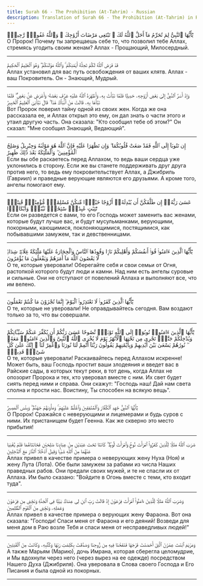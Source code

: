 ```yaml
---
title: Surah 66 - The Prohibition (At-Tahrim) - Russian
description: Translation of Surah 66 - The Prohibition (At-Tahrim) in Russian
---
```





<Aside type="quran" title="1">
يَٰٓأَيُّهَا ٱلنَّبِىُّ لِمَ تُحَرِّمُ مَآ أَحَلَّ ٱللَّهُ لَكَ ۖ تَبْتَغِى مَرْضَاتَ أَزْوَٰجِكَ ۚ وَٱللَّهُ غَفُورٌۭ رَّحِيمٌۭ
</Aside>

<Aside type="reference" title="1">
О Пророк! Почему ты запрещаешь себе то, что позволил тебе Аллах, стремясь угодить своим женам? Аллах - Прощающий, Милосердный.
</Aside>

---

<Aside type="quran" title="2">
قَدْ فَرَضَ ٱللَّهُ لَكُمْ تَحِلَّةَ أَيْمَٰنِكُمْ ۚ وَٱللَّهُ مَوْلَىٰكُمْ ۖ وَهُوَ ٱلْعَلِيمُ ٱلْحَكِيمُ
</Aside>

<Aside type="reference" title="2">
Аллах установил для вас путь освобождения от ваших клятв. Аллах - ваш Покровитель. Он - Знающий, Мудрый.
</Aside>

---

<Aside type="quran" title="3">
وَإِذْ أَسَرَّ ٱلنَّبِىُّ إِلَىٰ بَعْضِ أَزْوَٰجِهِۦ حَدِيثًۭا فَلَمَّا نَبَّأَتْ بِهِۦ وَأَظْهَرَهُ ٱللَّهُ عَلَيْهِ عَرَّفَ بَعْضَهُۥ وَأَعْرَضَ عَنۢ بَعْضٍۢ ۖ فَلَمَّا نَبَّأَهَا بِهِۦ قَالَتْ مَنْ أَنۢبَأَكَ هَٰذَا ۖ قَالَ نَبَّأَنِىَ ٱلْعَلِيمُ ٱلْخَبِيرُ
</Aside>

<Aside type="reference" title="3">
Вот Пророк поверил тайну одной из своих жен. Когда же она рассказала ее, и Аллах открыл это ему, он дал знать о части этого и утаил другую часть. Она сказала: "Кто сообщил тебе об этом?" Он сказал: "Мне сообщил Знающий, Ведающий".
</Aside>

---

<Aside type="quran" title="4">
إِن تَتُوبَآ إِلَى ٱللَّهِ فَقَدْ صَغَتْ قُلُوبُكُمَا ۖ وَإِن تَظَٰهَرَا عَلَيْهِ فَإِنَّ ٱللَّهَ هُوَ مَوْلَىٰهُ وَجِبْرِيلُ وَصَٰلِحُ ٱلْمُؤْمِنِينَ ۖ وَٱلْمَلَٰٓئِكَةُ بَعْدَ ذَٰلِكَ ظَهِيرٌ
</Aside>

<Aside type="reference" title="4">
Если вы обе раскаетесь перед Аллахом, то ведь ваши сердца уже уклонились в сторону. Если же вы станете поддерживать друг друга против него, то ведь ему покровительствует Аллах, а Джибриль (Гавриил) и праведные верующие являются его друзьями. А кроме того, ангелы помогают ему.
</Aside>

---

<Aside type="quran" title="5">
عَسَىٰ رَبُّهُۥٓ إِن طَلَّقَكُنَّ أَن يُبْدِلَهُۥٓ أَزْوَٰجًا خَيْرًۭا مِّنكُنَّ مُسْلِمَٰتٍۢ مُّؤْمِنَٰتٍۢ قَٰنِتَٰتٍۢ تَٰٓئِبَٰتٍ عَٰبِدَٰتٍۢ سَٰٓئِحَٰتٍۢ ثَيِّبَٰتٍۢ وَأَبْكَارًۭا
</Aside>

<Aside type="reference" title="5">
Если он разведется с вами, то его Господь может заменить вас женами, которые будут лучше вас, и будут мусульманками, верующими, покорными, кающимися, поклоняющимися, постящимися, как побывавшими замужем, так и девственницами.
</Aside>

---

<Aside type="quran" title="6">
يَٰٓأَيُّهَا ٱلَّذِينَ ءَامَنُوا۟ قُوٓا۟ أَنفُسَكُمْ وَأَهْلِيكُمْ نَارًۭا وَقُودُهَا ٱلنَّاسُ وَٱلْحِجَارَةُ عَلَيْهَا مَلَٰٓئِكَةٌ غِلَاظٌۭ شِدَادٌۭ لَّا يَعْصُونَ ٱللَّهَ مَآ أَمَرَهُمْ وَيَفْعَلُونَ مَا يُؤْمَرُونَ
</Aside>

<Aside type="reference" title="6">
О те, которые уверовали! Оберегайте себя и свои семьи от Огня, растопкой которого будут люди и камни. Над ним есть ангелы суровые и сильные. Они не отступают от повелений Аллаха и выполняют все, что им велено.
</Aside>

---

<Aside type="quran" title="7">
يَٰٓأَيُّهَا ٱلَّذِينَ كَفَرُوا۟ لَا تَعْتَذِرُوا۟ ٱلْيَوْمَ ۖ إِنَّمَا تُجْزَوْنَ مَا كُنتُمْ تَعْمَلُونَ
</Aside>

<Aside type="reference" title="7">
О те, которые не уверовали! Не оправдывайтесь сегодня. Вам воздают только за то, что вы совершали.
</Aside>

---

<Aside type="quran" title="8">
يَٰٓأَيُّهَا ٱلَّذِينَ ءَامَنُوا۟ تُوبُوٓا۟ إِلَى ٱللَّهِ تَوْبَةًۭ نَّصُوحًا عَسَىٰ رَبُّكُمْ أَن يُكَفِّرَ عَنكُمْ سَيِّـَٔاتِكُمْ وَيُدْخِلَكُمْ جَنَّٰتٍۢ تَجْرِى مِن تَحْتِهَا ٱلْأَنْهَٰرُ يَوْمَ لَا يُخْزِى ٱللَّهُ ٱلنَّبِىَّ وَٱلَّذِينَ ءَامَنُوا۟ مَعَهُۥ ۖ نُورُهُمْ يَسْعَىٰ بَيْنَ أَيْدِيهِمْ وَبِأَيْمَٰنِهِمْ يَقُولُونَ رَبَّنَآ أَتْمِمْ لَنَا نُورَنَا وَٱغْفِرْ لَنَآ ۖ إِنَّكَ عَلَىٰ كُلِّ شَىْءٍۢ قَدِيرٌۭ
</Aside>

<Aside type="reference" title="8">
О те, которые уверовали! Раскаивайтесь перед Аллахом искренне! Может быть, ваш Господь простит ваши злодеяния и введет вас в Райские сады, в которых текут реки, в тот день, когда Аллах не опозорит Пророка и тех, кто уверовал вместе с ним. Их свет будет сиять перед ними и справа. Они скажут: "Господь наш! Дай нам света сполна и прости нас. Воистину, Ты способен на всякую вещь".
</Aside>

---

<Aside type="quran" title="9">
يَٰٓأَيُّهَا ٱلنَّبِىُّ جَٰهِدِ ٱلْكُفَّارَ وَٱلْمُنَٰفِقِينَ وَٱغْلُظْ عَلَيْهِمْ ۚ وَمَأْوَىٰهُمْ جَهَنَّمُ ۖ وَبِئْسَ ٱلْمَصِيرُ
</Aside>

<Aside type="reference" title="9">
О Пророк! Сражайся с неверующими и лицемерами и будь суров с ними. Их пристанищем будет Геенна. Как же скверно это место прибытия!
</Aside>

---

<Aside type="quran" title="10">
ضَرَبَ ٱللَّهُ مَثَلًۭا لِّلَّذِينَ كَفَرُوا۟ ٱمْرَأَتَ نُوحٍۢ وَٱمْرَأَتَ لُوطٍۢ ۖ كَانَتَا تَحْتَ عَبْدَيْنِ مِنْ عِبَادِنَا صَٰلِحَيْنِ فَخَانَتَاهُمَا فَلَمْ يُغْنِيَا عَنْهُمَا مِنَ ٱللَّهِ شَيْـًۭٔا وَقِيلَ ٱدْخُلَا ٱلنَّارَ مَعَ ٱلدَّٰخِلِينَ
</Aside>

<Aside type="reference" title="10">
Аллах привел в качестве примера о неверующих жену Нуха (Ноя) и жену Лута (Лота). Обе были замужем за рабами из числа Наших праведных рабов. Они предали своих мужей, и те не спасли их от Аллаха. Им было сказано: "Войдите в Огонь вместе с теми, кто входит туда".
</Aside>

---

<Aside type="quran" title="11">
وَضَرَبَ ٱللَّهُ مَثَلًۭا لِّلَّذِينَ ءَامَنُوا۟ ٱمْرَأَتَ فِرْعَوْنَ إِذْ قَالَتْ رَبِّ ٱبْنِ لِى عِندَكَ بَيْتًۭا فِى ٱلْجَنَّةِ وَنَجِّنِى مِن فِرْعَوْنَ وَعَمَلِهِۦ وَنَجِّنِى مِنَ ٱلْقَوْمِ ٱلظَّٰلِمِينَ
</Aside>

<Aside type="reference" title="11">
Аллах привел в качестве примера о верующих жену Фараона. Вот она сказала: "Господи! Спаси меня от Фараона и его деяний! Возведи для меня дом в Раю возле Тебя и спаси меня от несправедливых людей!"
</Aside>

---

<Aside type="quran" title="12">
وَمَرْيَمَ ٱبْنَتَ عِمْرَٰنَ ٱلَّتِىٓ أَحْصَنَتْ فَرْجَهَا فَنَفَخْنَا فِيهِ مِن رُّوحِنَا وَصَدَّقَتْ بِكَلِمَٰتِ رَبِّهَا وَكُتُبِهِۦ وَكَانَتْ مِنَ ٱلْقَٰنِتِينَ
</Aside>

<Aside type="reference" title="12">
А также Марьям (Марию), дочь Имрана, которая сберегла целомудрие, и Мы вдохнули через него (через вырез на ее одежде) посредством Нашего Духа (Джибриля). Она уверовала в Слова своего Господа и Его Писания и была одной из покорных.
</Aside>

---
